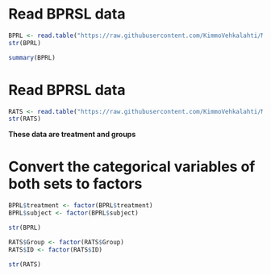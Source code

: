 # Read BPRSL data
```r
BPRL <- read.table("https://raw.githubusercontent.com/KimmoVehkalahti/MABS/master/Examples/data/BPRS.txt", sep=" ", header=TRUE)
str(BPRL)
```

```r
summary(BPRL)
```

# Read BPRSL data
```r
RATS <- read.table("https://raw.githubusercontent.com/KimmoVehkalahti/MABS/master/Examples/data/rats.txt", sep="\t", header=TRUE)
str(RATS)
```

**These data are treatment and groups**

# Convert the categorical variables of both sets to factors
```r
BPRL$treatment <- factor(BPRL$treatment)
BPRL$subject <- factor(BPRL$subject)
```
```r
str(BPRL)
```


```r
RATS$Group <- factor(RATS$Group)
RATS$ID <- factor(RATS$ID)
```
```r
str(RATS)
```


